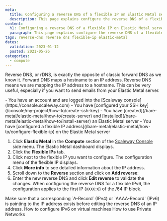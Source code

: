 ```yaml
---
meta:
  title: Configuring a reverse DNS of a flexible IP on Elastic Metal servers
  description: This page explains configure the reverse DNS of a flexible IP on Elastic Metal servers
content:
  h1: Configuring a reverse DNS of a flexible IP on Elastic Metal servers
  paragraph: This page explains configure the reverse DNS of a flexible IP on Elastic Metal servers
tags: reverse-dns reverse dns flexible-ip elastic-metal 
dates:
  validation: 2023-01-12
  posted: 2021-05-26
categories:
  - compute
---
```


Reverse DNS, or rDNS, is exactly the opposite of classic forward DNS as we know it. Forward DNS maps a hostname to an IP address. Reverse DNS means we are mapping the IP address to a hostname. This can be very useful, especially if you want to send emails from your Elastic Metal server.

<Macro id="iam-requirements" />

<Message type="requirement">
  - You have an account and are logged into the [Scaleway console](https://console.scaleway.com)  
  - You have [configured your SSH key](/console/my-project/how-to/create-ssh-key)
  - You have [created](/bare-metal/elastic-metal/how-to/create-server) and [installed](/bare-metal/elastic-metal/how-to/install-server) an Elastic Metal server
  - You have [configured a flexible IP address](/bare-metal/elastic-metal/how-to/configure-flexible-ip) on the Elastic Metal server
</Message>

1. Click **Elastic Metal** in the **Compute** section of the [Scaleway Console](https://console.scaleway.com) side menu. The Elastic Metal dashboard displays.
2. Click the **Flexible IPs** tab. 
3. Click <Icon name="more" /> next to the flexible IP you want to configure. The configuration menu of the flexible IP displays. 
4. Click **More info** to see detailed information about the IP address.
5. Scroll down to the **Reverse** section and click on **Add reverse**:
6. Enter the new reverse DNS and click **Edit reverse** to validate the changes.
    <Message type="important">
      When configuring the reverse DNS for a flexible IPv6, the configuration applies to the first IP (`XXXX:0`) of the /64 IP block.
    </Message>

<Message type="note">
  Make sure that a corresponding `A-Record` (IPv4) or `AAAA-Record` (IPv6) is pointing to the IP address exists before editing the reverse DNS of an IP address.
</Message>


<Navigation title="See Also">
  <PreviousButton to="/bare-metal/elastic-metal/how-to/configure-ipv6-hypervisor/">How to configure IPv6 on virtual machines</PreviousButton>
  <NextButton to="/bare-metal/elastic-metal/how-to/use-private-networks/">How to use Private Networks</NextButton>
</Navigation>

